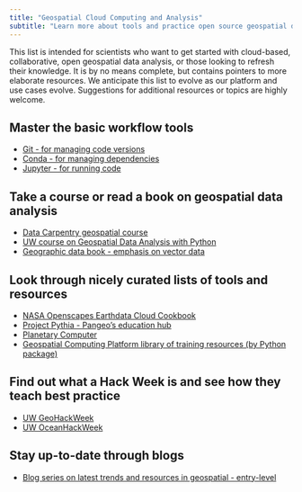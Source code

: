 ```yaml
---
title: "Geospatial Cloud Computing and Analysis"
subtitle: "Learn more about tools and practice open source geospatial data science - a list of external resources to get you started"
---
```


This list is intended for scientists who want to get started with cloud-based, collaborative, open geospatial data analysis, or those looking to refresh their knowledge. It is by no means complete, but contains pointers to more elaborate resources. We anticipate this list to evolve as our platform and use cases evolve. Suggestions for additional resources or topics are highly welcome.

## Master the basic workflow tools
* [Git - for managing code versions](https://docs.github.com/en/get-started/quickstart/github-flow)
* [Conda - for managing dependencies](https://docs.conda.io/en/latest/)
* [Jupyter - for running code](https://jupyter.org)

## Take a course or read a book on geospatial data analysis
* [Data Carpentry geospatial course](https://datacarpentry.org/geospatial-workshop/)
* [UW course on Geospatial Data Analysis with Python](https://uwgda-jupyterbook.readthedocs.io/)
* [Geographic data book - emphasis on vector data](https://geographicdata.science/book/intro.html)

## Look through nicely curated lists of tools and resources
* [NASA Openscapes Earthdata Cloud Cookbook](https://nasa-openscapes.github.io/earthdata-cloud-cookbook/)
* [Project Pythia - Pangeo's education hub](https://projectpythia.org/)
* [Planetary Computer](https://planetarycomputer.microsoft.com/docs/overview/about)
* [Geospatial Computing Platform library of training resources (by Python package)](https://crib.utwente.nl/manual/training-resources/README.html)

## Find out what a Hack Week is and see how they teach best practice
* [UW GeoHackWeek](https://github.com/geohackweek)
* [UW OceanHackWeek](https://github.com/oceanhackweek/)

## Stay up-to-date through blogs
* [Blog series on latest trends and resources in geospatial - entry-level](https://medium.com/@shakasom)
